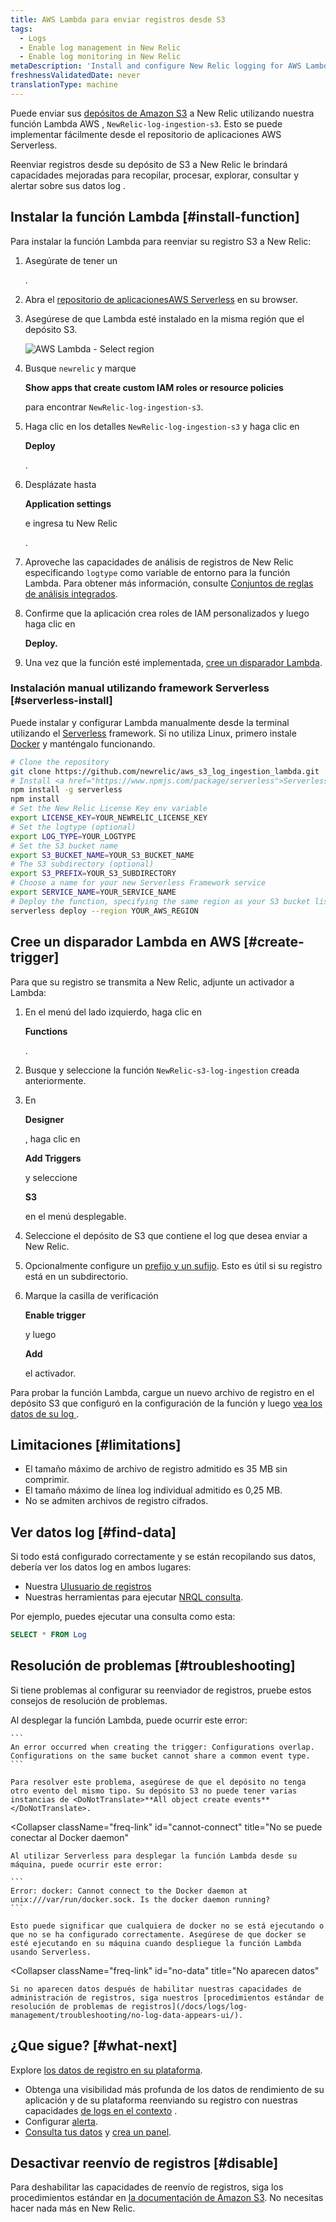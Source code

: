 ```yaml
---
title: AWS Lambda para enviar registros desde S3
tags:
  - Logs
  - Enable log management in New Relic
  - Enable log monitoring in New Relic
metaDescription: 'Install and configure New Relic logging for AWS Lambda with S3, so you can use enhanced log management capabilities.'
freshnessValidatedDate: never
translationType: machine
---
```



Puede enviar sus [depósitos de Amazon S3](https://aws.amazon.com/s3/) a New Relic utilizando nuestra función Lambda AWS , `NewRelic-log-ingestion-s3`. Esto se puede implementar fácilmente desde el repositorio de aplicaciones AWS Serverless.

Reenviar registros desde su depósito de S3 a New Relic le brindará <InlinePopover type="logs"/>capacidades mejoradas para recopilar, procesar, explorar, consultar y alertar sobre sus datos log .

## Instalar la función Lambda [#install-function]

Para instalar la función Lambda para reenviar su registro S3 a New Relic:

1. Asegúrate de tener un

   <InlinePopover type="licenseKey"/>

   .

2. Abra el [repositorio de aplicacionesAWS Serverless](https://serverlessrepo.aws.amazon.com/applications) en su browser.

3. Asegúrese de que Lambda esté instalado en la misma región que el depósito S3.

   <img title="AWS Lambda - Select region" alt="AWS Lambda - Select region" src={serverlessAWSLambdaSelectRegion}/>

4. Busque `newrelic` y marque

   <DoNotTranslate>**Show apps that create custom IAM roles or resource policies**</DoNotTranslate>

   para encontrar `NewRelic-log-ingestion-s3`.

5. Haga clic en los detalles `NewRelic-log-ingestion-s3` y haga clic en

   <DoNotTranslate>**Deploy**</DoNotTranslate>

   .

6. Desplázate hasta

   <DoNotTranslate>**Application settings**</DoNotTranslate>

   e ingresa tu New Relic

   <InlinePopover type="licenseKey"/>

   .

7. Aproveche las capacidades de análisis de registros de New Relic especificando `logtype` como variable de entorno para la función Lambda. Para obtener más información, consulte [Conjuntos de reglas de análisis integrados](/docs/logs/new-relic-logs/ui-data/new-relic-logs-parsing-built-rules-custom-parsing#built-in-rules).

8. Confirme que la aplicación crea roles de IAM personalizados y luego haga clic en

   <DoNotTranslate>**Deploy.**</DoNotTranslate>

9. Una vez que la función esté implementada, [cree un disparador Lambda](#create-trigger).

### Instalación manual utilizando framework Serverless [#serverless-install]

Puede instalar y configurar Lambda manualmente desde la terminal utilizando el [Serverless](https://www.npmjs.com/package/serverless) framework. Si no utiliza Linux, primero instale [Docker](https://docs.docker.com/get-docker/) y manténgalo funcionando.

```bash
# Clone the repository
git clone https://github.com/newrelic/aws_s3_log_ingestion_lambda.git
# Install <a href="https://www.npmjs.com/package/serverless">Serverless</a> and the repo dependencies
npm install -g serverless
npm install
# Set the New Relic License Key env variable
export LICENSE_KEY=YOUR_NEWRELIC_LICENSE_KEY
# Set the logtype (optional)
export LOG_TYPE=YOUR_LOGTYPE
# Set the S3 bucket name
export S3_BUCKET_NAME=YOUR_S3_BUCKET_NAME
# The S3 subdirectory (optional)
export S3_PREFIX=YOUR_S3_SUBDIRECTORY
# Choose a name for your new Serverless Framework service
export SERVICE_NAME=YOUR_SERVICE_NAME
# Deploy the function, specifying the same region as your S3 bucket listed above
serverless deploy --region YOUR_AWS_REGION
```

## Cree un disparador Lambda en AWS [#create-trigger]

Para que su registro se transmita a New Relic, adjunte un activador a Lambda:

1. En el menú del lado izquierdo, haga clic en

   <DoNotTranslate>**Functions**</DoNotTranslate>

   .

2. Busque y seleccione la función `NewRelic-s3-log-ingestion` creada anteriormente.

3. En

   <DoNotTranslate>**Designer**</DoNotTranslate>

   , haga clic en

   <DoNotTranslate>**Add Triggers**</DoNotTranslate>

   y seleccione

   <DoNotTranslate>**S3**</DoNotTranslate>

   en el menú desplegable.

4. Seleccione el depósito de S3 que contiene el log que desea enviar a New Relic.

5. Opcionalmente configure un [prefijo y un sufijo](https://aws.amazon.com/blogs/compute/amazon-s3-adds-prefix-and-suffix-filters-for-lambda-function-triggering/). Esto es útil si su registro está en un subdirectorio.

6. Marque la casilla de verificación

   <DoNotTranslate>**Enable trigger**</DoNotTranslate>

   y luego

   <DoNotTranslate>**Add**</DoNotTranslate>

   el activador.

Para probar la función Lambda, cargue un nuevo archivo de registro en el depósito S3 que configuró en la configuración de la función y luego [vea los datos de su log ](#find-data).

<InstallFeedback/>

## Limitaciones [#limitations]

* El tamaño máximo de archivo de registro admitido es 35 MB sin comprimir.
* El tamaño máximo de línea log individual admitido es 0,25 MB.
* No se admiten archivos de registro cifrados.

## Ver datos log [#find-data]

Si todo está configurado correctamente y se están recopilando sus datos, debería ver los datos log en ambos lugares:

* Nuestra [UIusuario de registros](https://one.newrelic.com/launcher/logger.log-launcher)
* Nuestras herramientas para ejecutar [NRQL consulta](/docs/chart-builder/use-chart-builder/choose-data/use-advanced-nrql-mode-specify-data).

Por ejemplo, puedes ejecutar una consulta como esta:

```sql
SELECT * FROM Log
```

## Resolución de problemas [#troubleshooting]

Si tiene problemas al configurar su reenviador de registros, pruebe estos consejos de resolución de problemas.

<CollapserGroup>
  <Collapser
    className="freq-link"
    id="config-overlap"
    title="Superposición de configuración"
  >
    Al desplegar la función Lambda, puede ocurrir este error:

    ```
    An error occurred when creating the trigger: Configurations overlap. Configurations on the same bucket cannot share a common event type.
    ```

    Para resolver este problema, asegúrese de que el depósito no tenga otro evento del mismo tipo. Su depósito S3 no puede tener varias instancias de <DoNotTranslate>**All object create events**</DoNotTranslate>.
  </Collapser>

  <Collapser
    className="freq-link"
    id="cannot-connect"
    title="No se puede conectar al Docker daemon"
  >
    Al utilizar Serverless para desplegar la función Lambda desde su máquina, puede ocurrir este error:

    ```
    Error: docker: Cannot connect to the Docker daemon at unix:///var/run/docker.sock. Is the docker daemon running?
    ```

    Esto puede significar que cualquiera de docker no se está ejecutando o que no se ha configurado correctamente. Asegúrese de que docker se esté ejecutando en su máquina cuando despliegue la función Lambda usando Serverless.
  </Collapser>

  <Collapser
    className="freq-link"
    id="no-data"
    title="No aparecen datos"
  >
    Si no aparecen datos después de habilitar nuestras capacidades de administración de registros, siga nuestros [procedimientos estándar de resolución de problemas de registros](/docs/logs/log-management/troubleshooting/no-log-data-appears-ui/).
  </Collapser>
</CollapserGroup>

## ¿Que sigue? [#what-next]

Explore [los datos de registro en su plataforma](/docs/logs/log-management/ui-data/use-logs-ui/).

* Obtenga una visibilidad más profunda de los datos de rendimiento de su aplicación y de su plataforma reenviando su registro con nuestras capacidades [de logs en el contexto](/docs/logs/enable-log-management-new-relic/configure-logs-context/configure-logs-context-apm-agents/) .
* Configurar [alerta](/docs/alerts-applied-intelligence/new-relic-alerts/alert-conditions/create-alert-conditions/).
* [Consulta tus datos](/docs/query-your-data/explore-query-data/get-started/introduction-querying-new-relic-data/) y [crea un panel](/docs/query-your-data/explore-query-data/dashboards/introduction-dashboards/).

## Desactivar reenvío de registros [#disable]

Para deshabilitar las capacidades de reenvío de registros, siga los procedimientos estándar en [la documentación de Amazon S3](https://aws.amazon.com/s3/). No necesitas hacer nada más en New Relic.